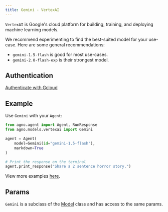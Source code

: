```yaml
---
title: Gemini - VertexAI
---
```


`VertexAI` is Google's cloud platform for building, training, and deploying machine learning models.

We recommend experimenting to find the best-suited model for your use-case. Here are some general recommendations:

- `gemini-1.5-flash` is good for most use-cases.
- `gemini-2.0-flash-exp` is their strongest model.

## Authentication

[Authenticate with Gcloud](https://cloud.google.com/vertex-ai/generative-ai/docs/start/quickstarts/quickstart-multimodal)

## Example

Use `Gemini` with your `Agent`:

<CodeGroup>

```python agent.py
from agno.agent import Agent, RunResponse
from agno.models.vertexai import Gemini

agent = Agent(
    model=Gemini(id="gemini-1.5-flash"),
    markdown=True
)

# Print the response on the terminal
agent.print_response("Share a 2 sentence horror story.")
```

</CodeGroup>

<Note> View more examples [here](../examples/models/vertexai). </Note>

## Params

<Snippet file="model-vertexai-params.mdx" />

`Gemini` is a subclass of the [Model](/reference/models/model) class and has access to the same params.
